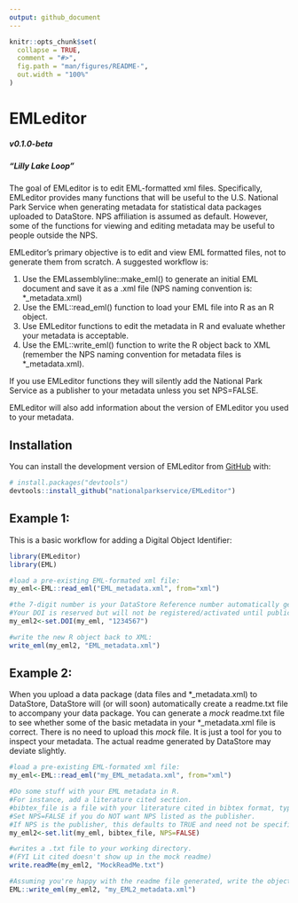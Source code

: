 ```yaml
---
output: github_document
---
```


<!-- README.md is generated from README.Rmd. Please edit that file -->

```r
knitr::opts_chunk$set(
  collapse = TRUE,
  comment = "#>",
  fig.path = "man/figures/README-",
  out.width = "100%"
)
```

# EMLeditor 
##### v0.1.0-beta
##### "Lilly Lake Loop"


<!-- badges: start -->
<!-- badges: end -->

The goal of EMLeditor is to edit EML-formatted xml files. Specifically, EMLeditor provides many functions that will be useful to the U.S. National Park Service when generating metadata for statistical data packages uploaded to DataStore. NPS affiliation is assumed as default. However, some of the functions for viewing and editing metadata may be useful to people outside the NPS.

EMLeditor's primary objective is to edit and view EML formatted files, not to generate them from scratch. A suggested workflow is:

1) Use the EMLassemblyline::make_eml() to generate an initial EML document and save it as a .xml file (NPS naming convention is: *_metadata.xml)
2) Use the EML::read_eml() function to load your EML file into R as an R object.
3) Use EMLeditor functions to edit the metadata in R and evaluate whether your metadata is acceptable.
4) Use the EML::write_eml() function to write the R object back to XML (remember the NPS naming convention for metadata files is *_metadata.xml).

If you use EMLeditor functions they will silently add the National Park Service as a publisher to your metadata unless you set NPS=FALSE. 

EMLeditor will also add information about the version of EMLeditor you used to your metadata.

## Installation

You can install the development version of EMLeditor from [GitHub](https://github.com/) with:

``` r
# install.packages("devtools")
devtools::install_github("nationalparkservice/EMLeditor")
```

## Example 1:

This is a basic workflow for adding a Digital Object Identifier:

```r
library(EMLeditor)
library(EML)

#load a pre-existing EML-formated xml file:
my_eml<-EML::read_eml("EML_metadata.xml", from="xml")

#the 7-digit number is your DataStore Reference number automatically generated when you initiate a draft Reference.
#Your DOI is reserved but will not be registered/activated until publication.
my_eml2<-set.DOI(my_eml, "1234567")

#write the new R object back to XML:
write_eml(my_eml2, "EML_metadata.xml")

```

## Example 2:

When you upload a data package (data files and \*_metadata.xml) to DataStore, DataStore will (or will soon) automatically create a readme.txt file to accompany your data package. You can generate a *mock* readme.txt file to see whether some of the basic metadata in your \*_metadata.xml file is correct. There is no need to upload this *mock* file. It is just a tool for you to inspect your metadata. The actual readme generated by DataStore may deviate slightly.

```r
#load a pre-existing EML-formated xml file:
my_eml<-EML::read_eml("my_EML_metadata.xml", from="xml")

#Do some stuff with your EML metadata in R.
#For instance, add a literature cited section.
#bibtex_file is a file with your literature cited in bibtex format, typically with a .bib extension.
#Set NPS=FALSE if you do NOT want NPS listed as the publisher. 
#If NPS is the publisher, this defaults to TRUE and need not be specified.
my_eml2<-set.lit(my_eml, bibtex_file, NPS=FALSE)

#writes a .txt file to your working directory.
#(FYI Lit cited doesn't show up in the mock readme)
write.readMe(my_eml2, "MockReadMe.txt")

#Assuming you're happy with the readme file generated, write the object to XML:
EML::write_eml(my_eml2, "my_EML2_metadata.xml")
```


